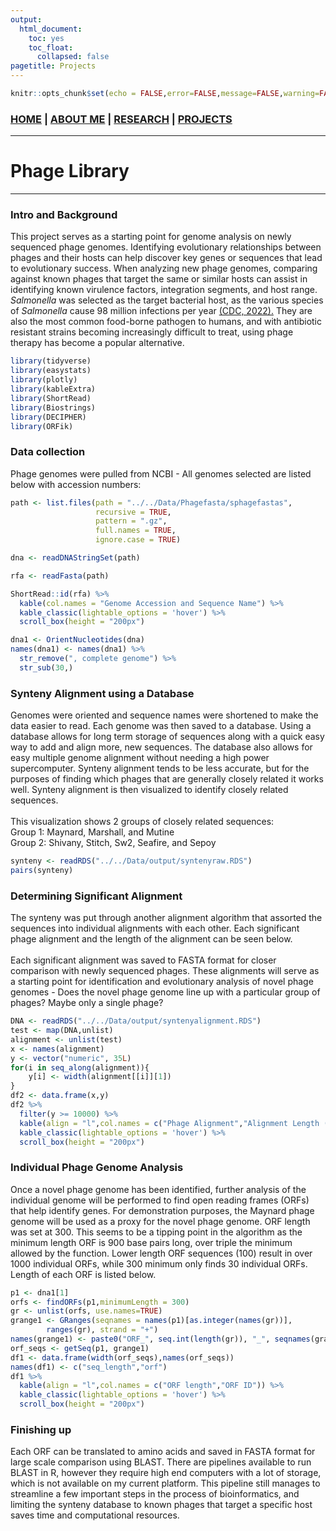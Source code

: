 ```yaml
---
output: 
  html_document:
    toc: yes
    toc_float:
      collapsed: false
pagetitle: Projects
---
```

```r
knitr::opts_chunk$set(echo = FALSE,error=FALSE,message=FALSE,warning=FALSE)
```

### [**HOME**](http://mpark673.github.io/) | [**ABOUT ME**](http://mpark673.github.io/about_me/) | [**RESEARCH**](http://mpark673.github.io/research/) | [**PROJECTS**](http://mpark673.github.io/projects)

___
# Phage Library
___
### Intro and Background
This project serves as a starting point for genome analysis on newly sequenced phage genomes. Identifying evolutionary relationships between phages and their hosts can help discover key genes or sequences that lead to evolutionary success. When analyzing new phage genomes, comparing against known phages that target the same or similar hosts can assist in identifying known virulence factors, integration segments, and host range. *Salmonella* was selected as the target bacterial host, as the various species of *Salmonella* cause 98 million infections per year [(CDC, 2022).](https://www.cdc.gov/salmonella/index.html) They are also the most common food-borne pathogen to humans, and with antibiotic resistant strains becoming increasingly difficult to treat, using phage therapy has become a popular alternative. 


```r
library(tidyverse)
library(easystats)
library(plotly)
library(kableExtra)
library(ShortRead)
library(Biostrings)
library(DECIPHER)
library(ORFik)
```

### Data collection

Phage genomes were pulled from NCBI - All genomes selected are listed below with accession numbers:


```r
path <- list.files(path = "../../Data/Phagefasta/sphagefastas",
                   recursive = TRUE,
                   pattern = ".gz",
                   full.names = TRUE,
                   ignore.case = TRUE)

dna <- readDNAStringSet(path)

rfa <- readFasta(path)

ShortRead::id(rfa) %>% 
  kable(col.names = "Genome Accession and Sequence Name") %>% 
  kable_classic(lightable_options = 'hover') %>% 
  scroll_box(height = "200px")
```

```r
dna1 <- OrientNucleotides(dna)
names(dna1) <- names(dna1) %>% 
  str_remove(", complete genome") %>% 
  str_sub(30,)
```
### Synteny Alignment using a Database

Genomes were oriented and sequence names were shortened to make the data easier to read. Each genome was then saved to a database. Using a database allows for long term storage of sequences along with a quick easy way to add and align more, new sequences. The database also allows for easy multiple genome alignment without needing a high power supercomputer. Synteny alignment tends to be less accurate, but for the purposes of finding which phages that are generally closely related it works well. Synteny alignment is then visualized to identify closely related sequences. 
<br><br>
This visualization shows 2 groups of closely related sequences:
<br>
Group 1: Maynard, Marshall, and Mutine
<br>
Group 2: Shivany, Stitch, Sw2, Seafire, and Sepoy


```r
synteny <- readRDS("../../Data/output/syntenyraw.RDS")
pairs(synteny)
```


### Determining Significant Alignment

The synteny was put through another alignment algorithm that assorted the sequences into individual alignments with each other. Each significant phage alignment and the length of the alignment can be seen below.
<br><br>
Each significant alignment was saved to FASTA format for closer comparison with newly sequenced phages. These alignments will serve as a starting point for identification and evolutionary analysis of novel phage genomes - Does the novel phage genome line up with a particular group of phages? Maybe only a single phage? 

```r

DNA <- readRDS("../../Data/output/syntenyalignment.RDS")
test <- map(DNA,unlist) 
alignment <- unlist(test)
x <- names(alignment)
y <- vector("numeric", 35L)
for(i in seq_along(alignment)){
    y[i] <- width(alignment[[i]][1])
}
df2 <- data.frame(x,y)
df2 %>% 
  filter(y >= 10000) %>% 
  kable(align = "l",col.names = c("Phage Alignment","Alignment Length (bp)")) %>% 
  kable_classic(lightable_options = 'hover') %>% 
  scroll_box(height = "200px")

```

### Individual Phage Genome Analysis
Once a novel phage genome has been identified, further analysis of the individual genome will be performed to find open reading frames (ORFs) that help identify genes. For demonstration purposes, the Maynard phage genome will be used as a proxy for the novel phage genome. ORF length was set at 300. This seems to be a tipping point in the algorithm as the minimum length ORF is 900 base pairs long, over triple the minimum allowed by the function. Lower length ORF sequences (100) result in over 1000 individual ORFs, while 300 minimum only finds 30 individual ORFs. Length of each ORF is listed below. 


```r
p1 <- dna1[1]
orfs <- findORFs(p1,minimumLength = 300)
gr <- unlist(orfs, use.names=TRUE)
grange1 <- GRanges(seqnames = names(p1)[as.integer(names(gr))],
        ranges(gr), strand = "+")
names(grange1) <- paste0("ORF_", seq.int(length(gr)), "_", seqnames(grange1))
orf_seqs <- getSeq(p1, grange1)
df1 <- data.frame(width(orf_seqs),names(orf_seqs))
names(df1) <- c("seq_length","orf")
df1 %>% 
  kable(align = "l",col.names = c("ORF length","ORF ID")) %>% 
  kable_classic(lightable_options = 'hover') %>% 
  scroll_box(height = "200px")
```

### Finishing up

Each ORF can be translated to amino acids and saved in FASTA format for large scale comparison using BLAST. There are pipelines available to run BLAST in R, however they require high end computers with a lot of storage, which is not available on my current platform. This pipeline still manages to streamline a few important steps in the process of bioinformatics, and limiting the synteny database to known phages that target a specific host saves time and computational resources.